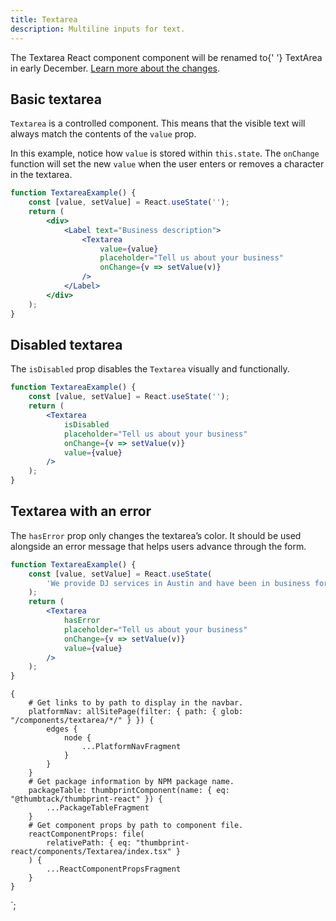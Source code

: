 ```yaml
---
title: Textarea
description: Multiline inputs for text.
---
```



<ComponentHeader data={props.data} />

<Alert type="warning" title="This component will be renamed">
    The <InlineCode>Textarea</InlineCode> React component component will be renamed to{' '}
    <InlineCode>TextArea</InlineCode> in early December.
    <a href="https://github.com/thumbtack/thumbprint/issues/566">Learn more about the changes</a>.
</Alert>

## Basic textarea

`Textarea` is a controlled component. This means that the visible text will always match the contents of the `value` prop.

In this example, notice how `value` is stored within `this.state`. The `onChange` function will set the new `value` when the user enters or removes a character in the textarea.

```jsx
function TextareaExample() {
    const [value, setValue] = React.useState('');
    return (
        <div>
            <Label text="Business description">
                <Textarea
                    value={value}
                    placeholder="Tell us about your business"
                    onChange={v => setValue(v)}
                />
            </Label>
        </div>
    );
}
```

## Disabled textarea

The `isDisabled` prop disables the `Textarea` visually and functionally.

```jsx
function TextareaExample() {
    const [value, setValue] = React.useState('');
    return (
        <Textarea
            isDisabled
            placeholder="Tell us about your business"
            onChange={v => setValue(v)}
            value={value}
        />
    );
}
```

## Textarea with an error

The `hasError` prop only changes the textarea’s color. It should be used alongside an error message that helps users advance through the form.

```jsx
function TextareaExample() {
    const [value, setValue] = React.useState(
        'We provide DJ services in Austin and have been in business for 25 years.',
    );
    return (
        <Textarea
            hasError
            placeholder="Tell us about your business"
            onChange={v => setValue(v)}
            value={value}
        />
    );
}
```

<ComponentFooter data={props.data} />

    {
        # Get links to by path to display in the navbar.
        platformNav: allSitePage(filter: { path: { glob: "/components/textarea/*/" } }) {
            edges {
                node {
                    ...PlatformNavFragment
                }
            }
        }
        # Get package information by NPM package name.
        packageTable: thumbprintComponent(name: { eq: "@thumbtack/thumbprint-react" }) {
            ...PackageTableFragment
        }
        # Get component props by path to component file.
        reactComponentProps: file(
            relativePath: { eq: "thumbprint-react/components/Textarea/index.tsx" }
        ) {
            ...ReactComponentPropsFragment
        }
    }
`;
